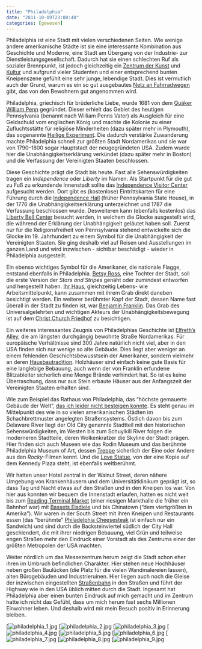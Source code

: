 ```yaml
---
title: "Philadelphia"
date: "2011-10-09T23:00:40"
categories: [gewesen]
---
```


Philadelphia ist eine Stadt mit vielen verschiedenen Seiten. Wie wenige andere amerikanische Städte ist sie eine interessante Kombination aus Geschichte und Moderne, eine Stadt am Übergang von der Industrie- zur Dienstleistungsgesellschaft. Dadurch hat sie einen schlechten Ruf als sozialer Brennpunkt, ist jedoch gleichzeitig ein [Zentrum der Kunst](http://muralarts.org/) und [Kultur](http://en.wikipedia.org/wiki/Avenue_of_the_Arts,_Philadelphia) und aufgrund vieler Studenten und einer entsprechend bunten Kneipenszene gefühlt eine sehr junge, lebendige Stadt. Dies ist vermutlich auch der Grund, warum es ein so gut ausgebautes [Netz an Fahrradwegen](http://phillymap.com/interactive-map/) gibt, das von den Bewohnern gut angenommen wird.

Philadelphia, griechisch für brüderliche Liebe, wurde 1681 von dem [Quäker](https://de.wikipedia.org/wiki/Quäkertum) [William Penn](http://de.wikipedia.org/wiki/William_Penn) gegründet. Dieser erhielt das Gebiet des heutigen Pennsylvania (benannt nach William Penns Vater) als Ausgleich für eine Geldschuld vom englischen König und machte die Kolonie zu einer Zufluchtsstätte für religiöse Minderheiten (dazu später mehr in Plymouth), das sogenannte [Heilige Experiment](http://www.visitpa.de/index.php/infos/geschichte). Die dadurch verstärke Zuwanderung machte Philadelphia schnell zur größten Stadt Nordamerikas und sie war von 1790–1800 sogar Hauptstadt der neugegründeten USA. Zudem wurde hier die Unabhängigkeitserklärung verkündet (dazu später mehr in Boston) und die Verfassung der Vereinigten Staaten beschlossen.

Diese Geschichte prägt die Stadt bis heute. Fast alle Sehenswürdigkeiten tragen ein *Independence* oder *Liberty* im Namen. Als Startpunkt für die gut zu Fuß zu erkundende Innenstadt sollte das [Independence Visitor Center](http://www.visitphilly.com/history/philadelphia/independence-visitor-center/) aufgesucht werden. Dort gibt es (kostenlose) Eintrittskarten für eine Führung durch die [Independence Hall](http://www.visitphilly.com/history/philadelphia/independence-hall/) (früher Pennsylvania State House), in der 1776 die Unabhängigkeitserklärung unterzeichnet und 1787 die Verfassung beschlossen wurde. Desweiteren kann (ebenfalls kostenlos) das [Liberty Bell Center](http://www.visitphilly.com/history/philadelphia/the-liberty-bell-center/) besucht werden, in welchem die Glocke ausgestellt wird, die während der Erklärung der Unabhängigkeit geläutet haben soll. Zuerst nur für die Religionsfreiheit von Pennsylvania stehend entwickelte sich die Glocke im 19. Jahrhundert zu einem Symbol für die Unabhängigkeit der Vereinigten Staaten. Sie ging deshalb viel auf Reisen und Ausstellungen im ganzen Land und wird inzwischen - sichtbar beschädigt - wieder in Philadelphia ausgestellt.

Ein ebenso wichtiges Symbol für die Amerikaner, die nationale Flagge, entstand ebenfalls in Philadelphia. [Betsy Ross](http://de.wikipedia.org/wiki/Betsy_Ross), eine Tochter der Stadt, soll die erste Version der *Stars and Stripes* genäht oder zumindest entworfen und hergestellt haben. [Ihr Haus](http://www.visitphilly.com/history/philadelphia/the-betsy-ross-house/), gleichzeitig Lebens- wie Arbeitsmittelpunkt, kann zusammen mit ihrem Grab direkt daneben besichtigt werden. Ein weiterer berühmter Kopf der Stadt, dessen Name fast überall in der Stadt zu finden ist, war [Benjamin Franklin](http://de.wikipedia.org/wiki/Benjamin_Franklin). Das Grab des Universalgelehrten und wichtigen Akteurs der Unabhängigkeitsbewegung ist auf dem [Christ Church Friedhof](http://www.visitphilly.com/history/philadelphia/christ-church-burial-ground/) zu besichtigen.

Ein weiteres interessantes Zeugnis von Philadelphias Geschichte ist [Elfreth's Alley](http://www.visitphilly.com/history/philadelphia/elfreths-alley/), die am längsten durchgängig bewohnte Straße Nordamerikas. Für europäische Verhältnisse sind 300 Jahre natürlich nicht viel, aber in den USA finden sich nur wenige so alte Gebäude. Dies liegt aber weniger an einem fehlenden Geschichtsbewusstsein der Amerikaner, sondern vielmehr an deren [Hausbautradition](http://usaerklaert.wordpress.com/2009/01/08/amerikanische-hauser-und-die-liebe-zum-holzmas-two-by-four/). Holzhäuser sind einfach keine gute Basis für eine langlebige Bebauung, auch wenn der von Franklin erfundene Blitzableiter sicherlich eine Menge Brände verhindert hat. So ist es keine Überraschung, dass nur aus Stein erbaute Häuser aus der Anfangszeit der Vereinigten Staaten erhalten sind.

Wie zum Beispiel das Rathaus von Philadelphia, das "höchste gemauerte Gebäude der Welt", [das ich leider nicht besteigen konnte](/blog/2011/09/25/usa-von-oben/). Es steht genau im Mittelpunkt des wie in so vielen amerikanischen Städten im Schachbrettmuster angelegten Straßensystems. Östlich davon bis zum Delaware River liegt der Old City genannte Stadtteil mit den historischen Sehenswürdigkeiten, im Westen bis zum Schuylkill River folgen die moderneren Stadtteile, deren Wolkenkratzer die Skyline der Stadt prägen. Hier finden sich auch Museen wie das Rodin Museum und das berühmte Philadelphia Museum of Art, dessen [Treppe](http://en.wikipedia.org/wiki/Rocky_Steps) sicherlich der Eine oder Andere aus den *Rocky*-Filmen kennt. Und die [Love Statue](http://en.wikipedia.org/wiki/Love_(sculpture)), von der eine Kopie auf dem Kennedy Plaza steht, ist ebenfalls weltberühmt.

Wir hatten unser Hotel zentral in der Walnut Street, deren nähere Umgebung von Krankenhäusern und dem Universitätklinikum geprägt ist, so dass Tag und Nacht etwas auf den Straßen und in den Kneipen los war. Von hier aus konnten wir bequem die Innenstadt erlaufen, hatten es nicht weit bis zum [Reading Terminal Market](http://www.readingterminalmarket.org/) (einer riesigen Markthalle die früher ein Bahnhof war) mit [Bassets Eisdiele](http://www.bassettsicecream.com/) und bis Chinatown ("dem viertgrößten in Amerika"). Wir waren in der South Street mit ihren Kneipen und Restaurants essen (das "berühmte" [Philadelphia Cheesesteak](http://de.wikipedia.org/wiki/Cheesesteak) ist einfach nur ein Sandwich) und sind durch die Backsteinviertel südlich der City Hall geschlendert, die mit ihrer niedrigen Bebauung, viel Grün und teilweise engen Straßen mehr den Eindruck einer Vorstadt als des Zentrums einer der größten Metropolen der USA machten.

Weiter nördlich um das Messezentrum herum zeigt die Stadt schon eher ihren im Umbruch befindlichen Charakter. Hier stehen neue Hochhäuser neben großen Baulücken (die Platz für die vielen Wandmalereien lassen), alten Bürogebäuden und Industrieruinen. Hier liegen auch noch die Gleise der inzwischen eingestellten [Straßenbahn](http://www.phillytrolley.org/) in den Straßen und führt der Highway wie in den USA üblich mitten durch die Stadt. Ingesamt hat Philadelphia aber einen bunten Eindruck auf mich gemacht und im Zentrum hatte ich nicht das Gefühl, dass um mich herum fast sechs Millionen Einwohner leben. Und deshalb wird mir mein Besuch positiv in Erinnerung bleiben.

[![philadelphia_1.jpg](philadelphia_1.jpg)
[![philadelphia_2.jpg](philadelphia_2.jpg)
[![philadelphia_3.jpg](philadelphia_3.jpg)
[![philadelphia_4.jpg](philadelphia_4.jpg)
[![philadelphia_5.jpg](philadelphia_5.jpg)
[![philadelphia_6.jpg](philadelphia_6.jpg)
[![philadelphia_7.jpg](philadelphia_7.jpg)
[![philadelphia_8.jpg](philadelphia_8.jpg)
[![philadelphia_9.jpg](philadelphia_9.jpg)
